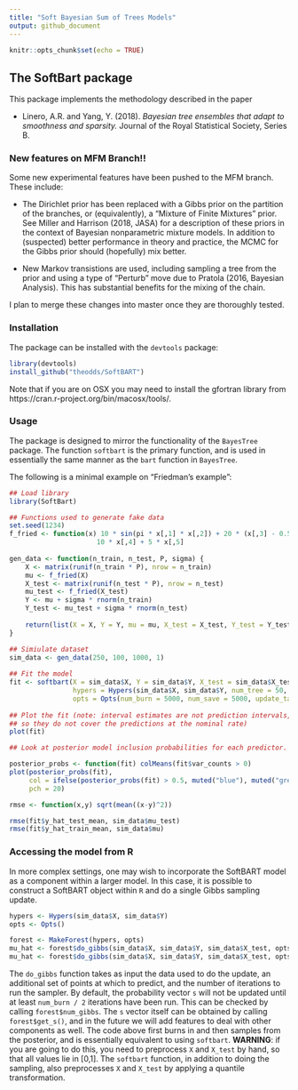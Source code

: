 ```yaml
---
title: "Soft Bayesian Sum of Trees Models"
output: github_document
---
```


```r
knitr::opts_chunk$set(echo = TRUE)
```

## The SoftBart package

This package implements the methodology described in the paper 

- Linero, A.R. and Yang, Y. (2018). *Bayesian tree ensembles that adapt to smoothness and sparsity.* Journal of the Royal Statistical Society, Series B.

### New features on MFM Branch!!

Some new experimental features have been pushed to the MFM branch. These include:

- The Dirichlet prior has been replaced with a Gibbs prior on the partition of the branches, or (equivalently), a "Mixture of Finite Mixtures" prior. See Miller and Harrison (2018, JASA) for a description of these priors in the context of Bayesian nonparametric mixture models. In addition to (suspected) better performance in theory and practice, the MCMC for the Gibbs prior should (hopefully) mix better.

- New Markov transistions are used, including sampling a tree from the prior and using a type of "Perturb" move due to Pratola (2016, Bayesian Analysis). This has substantial benefits for the mixing of the chain.

I plan to merge these changes into master once they are thoroughly tested.

### Installation

The package can be installed with the `devtools` package:
```r
library(devtools)
install_github("theodds/SoftBART")
```

Note that if you are on OSX you may need to install the gfortran library from
 https://cran.r-project.org/bin/macosx/tools/.
    
### Usage

The package is designed to mirror the functionality of the `BayesTree` package.
The function `softbart` is the primary function, and is used in essentially
the same manner as the `bart` function in `BayesTree`.

The following is a minimal example on "Friedman's example":


```r

## Load library
library(SoftBart)

## Functions used to generate fake data
set.seed(1234)
f_fried <- function(x) 10 * sin(pi * x[,1] * x[,2]) + 20 * (x[,3] - 0.5)^2 + 
                      10 * x[,4] + 5 * x[,5]
    
gen_data <- function(n_train, n_test, P, sigma) {
    X <- matrix(runif(n_train * P), nrow = n_train)
    mu <- f_fried(X)
    X_test <- matrix(runif(n_test * P), nrow = n_test)
    mu_test <- f_fried(X_test)
    Y <- mu + sigma * rnorm(n_train)
    Y_test <- mu_test + sigma * rnorm(n_test)
        
    return(list(X = X, Y = Y, mu = mu, X_test = X_test, Y_test = Y_test, mu_test = mu_test))
}

## Simiulate dataset
sim_data <- gen_data(250, 100, 1000, 1)
    
## Fit the model
fit <- softbart(X = sim_data$X, Y = sim_data$Y, X_test = sim_data$X_test, 
                hypers = Hypers(sim_data$X, sim_data$Y, num_tree = 50, temperature = 1),
                opts = Opts(num_burn = 5000, num_save = 5000, update_tau = TRUE))
    
## Plot the fit (note: interval estimates are not prediction intervals, 
## so they do not cover the predictions at the nominal rate)
plot(fit)

## Look at posterior model inclusion probabilities for each predictor. 

posterior_probs <- function(fit) colMeans(fit$var_counts > 0)
plot(posterior_probs(fit), 
     col = ifelse(posterior_probs(fit) > 0.5, muted("blue"), muted("green")), 
     pch = 20)

rmse <- function(x,y) sqrt(mean((x-y)^2))

rmse(fit$y_hat_test_mean, sim_data$mu_test)
rmse(fit$y_hat_train_mean, sim_data$mu)

```
### Accessing the model from R

In more complex settings, one may wish to incorporate the SoftBART model as a component within a larger model. In this case, it is possible to construct a SoftBART object within `R` and do a single Gibbs sampling update.

```r
hypers <- Hypers(sim_data$X, sim_data$Y)
opts <- Opts()

forest <- MakeForest(hypers, opts)
mu_hat <- forest$do_gibbs(sim_data$X, sim_data$Y, sim_data$X_test, opts$num_burn)
mu_hat <- forest$do_gibbs(sim_data$X, sim_data$Y, sim_data$X_test, opts$num_save)
```

The `do_gibbs` function takes as input the data used to do the update, an additional set of points at which to predict, and the number of iterations to run the sampler. By default, the probability vector `s` will not be updated until at least `num_burn / 2` iterations have been run. This can be checked by calling `forest$num_gibbs`. The `s` vector itself can be obtained by calling `forest$get_s()`, and in the future we will add features to deal with other components as well. The code above first burns in and then samples from the posterior, and is essentially equivalent to using `softbart`. **WARNING**: if you are going to do this, you need to preprocess `X` and `X_test` by hand, so that all values lie in [0,1]. The `softbart` function, in addition to doing the sampling, also preprocesses `X` and `X_test` by applying a quantile transformation. 